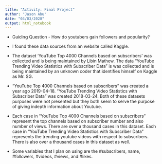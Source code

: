```yaml
---
title: "Activity: Final Project"
author: "Jason Abu"
date: "04/03/2020"
output: html_notebook
---
```




* Guiding Question - How do youtubers gain followers and popularity?  

* I found these data sources from an website called Kaggle.

* The dataset 'YouTube Top 4000 Channels based on subscribers' was collected and is being maintained by Libin Mathew. The data "YouTube Trending Video Statistics with Subscriber Data" is was collected and is being maintained by an unknown coder that identifies himself on Kaggle as Mr. SG.

* "YouTube Top 4000 Channels based on subscribers" was created a year ago 2019-04-18.
 "YouTube Trending Video Statistics with Subscriber Data" was created 2018-03-24. Both of these datasets purposes were not presented but they both seem to serve the purpose of giving indepth information about Youtube.

* Each case in "YouTube Top 4000 Channels based on subscribers" represent the top channels based on subscriber number and also number of views. There are over a thousand cases in this dataset. 
Each case in "YouTube Trending Video Statistics with Subscriber Data" represents the trending youtube videos with respect to subscribers. There is also over a thousand cases in this dataset as well.

* Some variables that I plan on using are the #subscribers, name, #followers, #videos, #views, and #likes.



